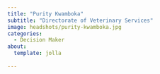 ```yaml
---
title: "Purity Kwamboka"
subtitle: "Directorate of Veterinary Services"
image: headshots/purity-kwamboka.jpg
categories:
  - Decision Maker
about:
  template: jolla
  
---
```

